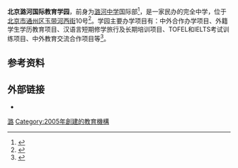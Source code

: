 {{Coord|display=title}}
{{Infobox School
  | name        = 北京潞河国际教育学园
  | other_name  = Beijing Lu He International Academy
  | image       = Beijing Luhe International Academy (20220530114020).jpg
  | motto       = 
  | established = 2005年1月
  | type        = 完全中学
  | religion    = 
  | affiliation =
  | area           = 总建筑面积4万多平方米
  | district    = 
  | grades      = 
  | principal   = 
  | dean        = 
  | college     = 
  | house       = 
  | sc          =
  | cs          =
  | faculty     = 
  | staff       = 
  | students    = 
  | athletics   = 
  | conference  = 
  | colors      = 
  | mascot      = 
  | magazine    =  
  | address     = 北京市通州区玉带河西街10号
  | tel         = {{tel|86|10|69553535}}
  | fax         = 
  | mail        = 
  | website     = 
}}
'''北京潞河国际教育学园'''，前身为[[潞河中学|潞河中学]]国际部<ref>{{cite web |title=新浪2019国际学校择校巡展：北京潞河国际教育学园 |url=http://edu.sina.com.cn/ischool/2019-04-24/doc-ihvhiqax4785977.shtml |website=新浪教育 |accessdate=2021-02-20 |date=2019-04-24 |archive-date=2020-02-13 |archive-url=https://web.archive.org/web/20200213204714/http://edu.sina.com.cn/ischool/2019-04-24/doc-ihvhiqax4785977.shtml }}</ref>，是一家民办的完全中学，位于[[北京市|北京市]][[通州区_(北京市)|通州区]][[玉带河西街|玉带河西街]]10号<ref name="通州区中小学办公室公开电话">{{cite web |author1=[[北京市通州区教育委员会|北京市通州区教育委员会]] |title=通州区中小学办公室公开电话 |url=http://zhengfu.bjtzh.gov.cn/edu/fzx/201911/1254166.shtml |website=北京市通州区人民政府 |accessdate=2021-02-17 |date=2019-11-21 |archive-date=2020-01-15 |archive-url=https://web.archive.org/web/20200115225402/http://zhengfu.bjtzh.gov.cn/edu/fzx/201911/1254166.shtml }}</ref>。学园主要办学项目有：中外合作办学项目、外籍学生学历教育项目、汉语言短期修学旅行及长期培训项目、TOFEL和IELTS考试训练项目、中外教育交流合作项目等<ref>{{cite web |title=学园简介 |url=http://www.luheintl.com/channels/2.html |website=北京潞河国际教育学园 |accessdate=2021-02-20 |archive-date=2020-10-24 |archive-url=https://web.archive.org/web/20201024145230/http://luheintl.com/channels/2.html }}</ref>。

==参考资料==
{{reflist}}

==外部链接==
* {{official site}}

[[Category:北京市通州区完全中学|潞]]
[[Category:2005年創建的教育機構|Category:2005年創建的教育機構]]